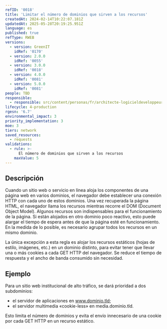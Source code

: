 ```yaml
---
refID: '0018'
title: 'Limitar el número de dominios que sirven a los recursos'
createdAt: 2024-02-14T10:22:07.181Z
updatedAt: 2025-05-28T20:19:25.951Z
language: es
published: true
refType: RWEB
versions:
  - version: GreenIT
    idRef: '0170'
  - version: 2.0.0
    idRef: '0055'
  - version: 3.0.0
    idRef: '0018'
  - version: 4.0.0
    idRef: '0081'
  - version: 5.0.0
    idRef: '0081'
people: TBD
responsible:
  - responsible: src/content/personas/fr/architecte-logicieldeveloppeur.mdx
lifecycle: 4-production
rgesn: '6.7'
environmental_impact: 3
priority_implementation: 3
moe: 3
tiers: network
saved_resources:
  - requests
validations:
  - rule: >-
      El número de dominios que sirven a los recursos
    maxValue: 5
---
```


## Descripción

Cuando un sitio web o servicio en línea aloja los componentes de una página web en varios dominios, el navegador debe establecer una conexión HTTP con cada uno de estos dominios. Una vez recuperada la página HTML, el navegador llama los recursos mientras recorre el DOM (Document Object Model).
Algunos recursos son indispensables para el funcionamiento de la página. Si están alojados en otro dominio poco reactivo, esto puede alargar el tiempo de espera antes de que la página esté en funcionamiento. En la medida de lo posible, es necesario agrupar todos los recursos en un mismo dominio.

La única excepción a esta regla es alojar los recursos estáticos (hojas de estilo, imágenes, etc.) en un dominio distinto,
para evitar tener que llevar una o más cookies a cada GET HTTP del navegador. Se reduce el tiempo de respuesta y el ancho de banda consumido sin necesidad.

## Ejemplo

Para un sitio web institucional de alto tráfico, se dará prioridad a dos subdominios:
 - el servidor de aplicaciones en www.dominio.tld;
 - el servidor multimedia «cookie-less» en media.dominio.tld.

Esto limita el número de dominios y evita el envío innecesario de una cookie por cada GET HTTP en un recurso estático.



